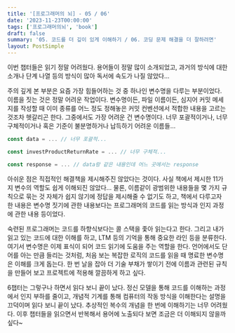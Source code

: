 ```yaml
---
title: '[프로그래머의 뇌] - 05 / 06'
date: '2023-11-23T00:00:00'
tags: ['프로그래머의뇌', 'book']
draft: false
summary: '05. 코드를 더 깊이 있게 이해하기 / 06. 코딩 문제 해결을 더 잘하려면'
layout: PostSimple
---
```


이번 챕터들은 읽기 정말 어려웠다.
용어들이 정말 많이 소개되었고, 과거의 방식에 대한 소개나 단계 나열 등의 방식이 많아 독서에 속도가 나질 않았다...

주의 깊게 본 부분은 요즘 가장 힘들어하는 것 중 하나인 변수명을 다루는 부분이었다.
이름을 짓는 것은 정말 어려운 작업이다. 변수명이든, 파일 이름이든, 심지어 커밋 메세지를 작성할 때
이미 종류를 어느 정도 정해놓은 커밋 컨벤션에서 적합한 내용을 고르는 것조차 헷갈리곤 한다.
그중에서도 가장 어려운 건 변수명이다.
너무 포괄적이거나, 너무 구체적이거나 혹은 기준이 불분명하거나 납득하기 어려운 이름들...

```js
const data = ... // 너무 포괄적...

const investProductReturnRate = ... // 너무 구체적...

const response = ... // data랑 같은 내용인데 어느 곳에서는 response
```

아쉬운 점은 직접적인 해결책을 제시해주진 않았다는 것이다.
사실 책에서 제시한 11가지 변수의 역할도 쉽게 이해되진 않았다...
물론, 이름같이 광범위한 내용들을 몇 가지 규칙으로 묶는 것 자체가 쉽지 않기에 정답을 제시해줄 수 없기도 하고,
책에서 다루고자 한 내용은 변수명 짓기에 관한 내용보다는 프로그래머의 코드를 읽는 방식과 인지 과정에 관한 내용 등이었다.

숙련된 프로그래머는 코드를 하향식보다는 콜 스택을 좇아 읽는다고 한다.
그리고 내가 읽고 있는 코드에 대한 이해를 하고, LTM 등의 기억을 통해 중요한 라인 등을 분류한다.
여기서 변수명은 이제 표식이 되어 코드 읽기에 도움을 주는 역할을 한다.
언어에서도 단어를 아는 만큼 들리는 것처럼, 처음 보는 복잡한 로직의 코드를 읽을 때 명료한 변수명은 이해를 크게 돕는다.
한 번 날을 잡아 더 기술 부채가 쌓이기 전에 이름과 관련된 규칙을 만들어 보고 프로젝트에 적용해 깔끔하게 하고 싶다.

6챕터는 그렇구나 하면서 읽다 보니 끝이 났다.
정신 모델을 통해 코드를 이해하는 과정에서 인지 부하를 줄이고,
개념적 기계를 통해 컴퓨터의 작동 방식을 이해한다는 설명을 끄덕이며 읽다 보니 끝이 났다.
추상적인 복수의 개념을 한 번에 이해하기는 너무 어려웠다.
이후 챕터들을 읽으면서 반복해서 용어에 노출되다 보면 조금은 더 이해되지 않을까 싶다~
